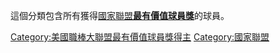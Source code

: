 這個分類包含所有獲得[[國家聯盟|國家聯盟]]'''[[美國職棒大聯盟最有價值球員獎|最有價值球員獎]]'''的球員。

[[Category:美國職棒大聯盟最有價值球員獎得主|Category:美國職棒大聯盟最有價值球員獎得主]]
[[Category:國家聯盟|Category:國家聯盟]]